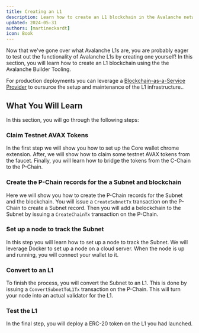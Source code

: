 ```yaml
---
title: Creating an L1
description: Learn how to create an L1 blockchain in the Avalanche network using the Builder Tooling.
updated: 2024-05-31
authors: [martineckardt]
icon: Book
---
```


Now that we've gone over what Avalanche L1s are, you are probably eager to test out the
functionality of Avalanche L1s by creating one yourself! In this section, you will learn how to
create an L1  blockchain using the the Avalanche Builder Tooling. 

For production deployments you can leverage a [Blockchain-as-a-Service
Provider](/integrations#Blockchain%20as%20a%20Service) to oursurce the setup and maintenance of the
L1 infrastructure..

## What You Will Learn

In this section, you will go through the following steps:

<Steps>
<Step>

### Claim Testnet AVAX Tokens 

In the first step we will show you how to set up the Core wallet chrome extension. After, we will
show how to claim some testnet AVAX tokens from the faucet. Finally, you will learn how to bridge
the tokens from the C-Chain to the P-Chain.

</Step>
<Step>

### Create the P-Chain records for the a Subnet and blockchain

Here we will show you how to create the P-Chain records for the Subnet and the blockchain. You will
issue a `CreateSubnetTx` transaction on the P-Chain to create a Subnet record. Then you will add a belockchain to
the Subnet by issuing a `CreateChainTx` transaction on the P-Chain.

</Step>
<Step>

### Set up a node to track the Subnet

In this step you will learn how to set up a node to track the Subnet. We will leverage Docker to set
up a node on a cloud server. When the node is up and running, you will connect your wallet to it.

</Step>
<Step>

### Convert to an L1

To finish the process, you will convert the Subnet to an L1. This is done by issuing a
`ConvertSubnetToL1Tx` transaction on the P-Chain. This will turn your node into an actual validator
for the L1. 

</Step>
<Step>

### Test the L1

In the final step, you will deploy a ERC-20 token on the L1 you had launched. 

</Step>
</Steps>